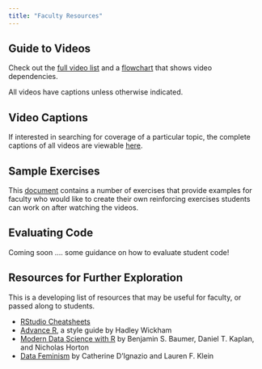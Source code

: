 ```yaml
---
title: "Faculty Resources"
---
```

## Guide to Videos

Check out the [full video list](./guide.html) and a [flowchart](https://docs.google.com/drawings/d/1lD1CxMXV6G_83KfyaABuvqY-g2SodAKmKiVu3FFWMo8/edit?usp=sharing) that shows video dependencies.

All videos have captions unless otherwise indicated.  

## Video Captions

If interested in searching for coverage of a particular topic, the complete captions of all videos are viewable [here](https://docs.google.com/document/d/1Aj2NEE8PwzdjAXffKrh6OV3lafPbbTgQUC4FqYzBYcE/edit?usp=sharing).

## Sample Exercises

This [document](gfx/Example Exercises.pdf) contains a number of exercises that provide examples for faculty who would like to create their own reinforcing exercises students can work on after watching the videos.

## Evaluating Code

Coming soon .... some guidance on how to evaluate student code!

## Resources for Further Exploration

This is a developing list of resources that may be useful for faculty, or passed along to students.

- [RStudio Cheatsheets](https://www.rstudio.com/resources/cheatsheets/)
- [Advance R](http://adv-r.had.co.nz/Style.html), a style guide by Hadley Wickham
- [Modern Data Science with R](https://mdsr-book.github.io/mdsr2e/) by Benjamin S. Baumer, Daniel T. Kaplan, and Nicholas Horton
- [Data Feminism](https://data-feminism.mitpress.mit.edu/) by Catherine D'Ignazio and Lauren F. Klein



